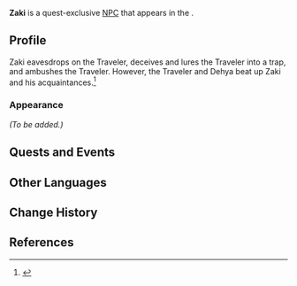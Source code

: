 {{Meta
<!-- Remove this template after adding the missing info -->
|missing_NPC_profile  = yes
}}
{{Character Infobox
|type             = Quest NPC
|image            = NPC Zaki.png
|region           = Sumeru
|location         = Sumeru
|affiliation      = The Radicals
|title            = 
|ancestry         = <!-- Clan/family -->
|father           = 
|mother           = 
|spouse           = 
|sibling          = 
|child            = 
|relative         = 
|voiceEN          = [https://www.phillipreich.com/ Phillip Reich]<ref>Twitter: [https://twitter.com/PhillMReich/status/1590085685666795520 EN VA Self Announcement]</ref>
|voiceCN          = 
|voiceJP          = 
}}
'''Zaki''' is a quest-exclusive [[NPC]] that appears in the {{Quest|The Missing Village Keepers}}.

==Profile==
Zaki eavesdrops on the Traveler, deceives and lures the Traveler into a trap, and ambushes the Traveler. However, the Traveler and Dehya beat up Zaki and his acquaintances.<ref>{{Ref/Quest|The Missing Village Keepers}}</ref>

===Appearance===
''(To be added.)''

==Quests and Events==
{{Quests and Events}}
<!--
==Trivia==
* 
-->
==Other Languages==
{{Other Languages
|default_hidden = 1
|en      = Zaki
|zhs     = 札齐
|zhs_rm  = Zháqí
|zht     = 札齊
|zht_rm  = Zháqí
|ja      = ザキ
|ja_rm   = Zaki
|ko      = 자키
|es      = Zaki
|fr      = Zaki
|ru      = Заки
|th      = Zaki
|vi      = Zaki
|de      = Zaki
|id      = Zaki
|pt      = Zaki
|tr      = Zaki
|it      = Zaki
}}

==Change History==
{{Change History|3.1}}

==References==
{{Reflist}}